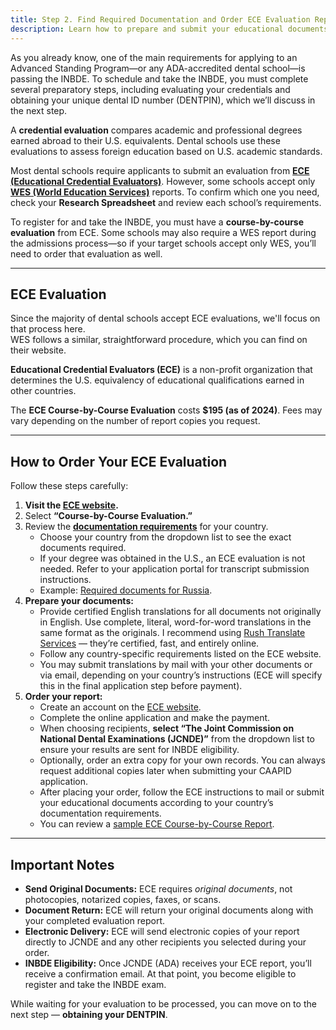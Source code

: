 ```yaml
---
title: Step 2. Find Required Documentation and Order ECE Evaluation Reports
description: Learn how to prepare and submit your educational documents for an official ECE Course-by-Course Evaluation — a key step to becoming eligible for the INBDE exam.
---
```


<Aside>
  As you already know, one of the main requirements for applying to an Advanced Standing Program—or
  any ADA-accredited dental school—is passing the INBDE. To schedule and take the INBDE, you must
  complete several preparatory steps, including evaluating your credentials and obtaining your
  unique dental ID number (DENTPIN), which we’ll discuss in the next step.
</Aside>

A **credential evaluation** compares academic and professional degrees earned
abroad to their U.S. equivalents. Dental schools use these evaluations to assess
foreign education based on U.S. academic standards.

Most dental schools require applicants to submit an evaluation from **[ECE
(Educational Credential Evaluators)](official.eceHome)**. However, some
schools accept only **[WES (World Education Services)](official.wes)**
reports. To confirm which one you need, check your **Research Spreadsheet** and
review each school’s requirements.

To register for and take the INBDE, you must have a **course-by-course
evaluation** from ECE. Some schools may also require a WES report during the
admissions process—so if your target schools accept only WES, you’ll need to
order that evaluation as well.

---

## ECE Evaluation

Since the majority of dental schools accept ECE evaluations, we'll focus on that process here.  
WES follows a similar, straightforward procedure, which you can find on their website.

**Educational Credential Evaluators (ECE)** is a non-profit organization that
determines the U.S. equivalency of educational qualifications earned in other
countries.

The **ECE Course-by-Course Evaluation** costs **$195 (as of 2024)**. Fees may
vary depending on the number of report copies you request.

---

## How to Order Your ECE Evaluation

Follow these steps carefully:

1. **Visit the [ECE website](official.eceUSInstitutions).**
2. Select **“Course-by-Course Evaluation.”**
3. Review the **[documentation requirements](official.eceDocumentationRequirements)** for your country.
   - Choose your country from the dropdown list to see the exact documents required.
   - If your degree was obtained in the U.S., an ECE evaluation is not needed. Refer to your application portal for transcript submission instructions.
   - Example: [Required documents for Russia](official.eceDocumentRequirement).
4. **Prepare your documents:**
   - Provide certified English translations for all documents not originally in English.
     Use complete, literal, word-for-word translations in the same format as the originals.
     I recommend using [Rush Translate Services](external.rushTranslate) — they’re certified, fast, and entirely online.
   - Follow any country-specific requirements listed on the ECE website.
   - You may submit translations by mail with your other documents or via email, depending on your country’s instructions (ECE will specify this in the final application step before payment).
5. **Order your report:**
   - Create an account on the [ECE website](official.eceUSInstitutions).
   - Complete the online application and make the payment.
   - When choosing recipients, **select “The Joint Commission on National Dental Examinations (JCNDE)”** from the dropdown list to ensure your results are sent for INBDE eligibility.
   - Optionally, order an extra copy for your own records. You can always request additional copies later when submitting your CAAPID application.
   - After placing your order, follow the ECE instructions to mail or submit your educational documents according to your country’s documentation requirements.
   - You can review a [sample ECE Course-by-Course Report](official.eceSampleReport).

---

## Important Notes

- **Send Original Documents:** ECE requires _original documents_, not photocopies, notarized copies, faxes, or scans.
- **Document Return:** ECE will return your original documents along with your completed evaluation report.
- **Electronic Delivery:** ECE will send electronic copies of your report directly to JCNDE and any other recipients you selected during your order.
- **INBDE Eligibility:** Once JCNDE (ADA) receives your ECE report, you’ll receive a confirmation email. At that point, you become eligible to register and take the INBDE exam.

While waiting for your evaluation to be processed, you can move on to the next
step — **obtaining your DENTPIN**.
